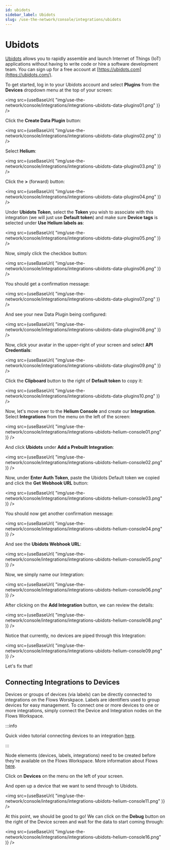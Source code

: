 ```yaml
---
id: ubidots
sidebar_label: Ubidots
slug: /use-the-network/console/integrations/ubidots
---
```


# Ubidots


[Ubidots](https://ubidots.com/) allows you to rapidly assemble and launch
Internet of Things (IoT) applications without having to write code or hire a
software development team. You can sign up for a free account at
[https://ubidots.com](https://ubidots.com/).

To get started, log in to your Ubidots account and select **Plugins** from the
**Devices** dropdown menu at the top of your screen:

<img
  src={useBaseUrl(
    "img/use-the-network/console/integrations/integrations-ubidots-data-plugins01.png"
  )}
/>

Click the **Create Data Plugin** button:

<img
  src={useBaseUrl(
    "img/use-the-network/console/integrations/integrations-ubidots-data-plugins02.png"
  )}
/>

Select **Helium**:

<img
  src={useBaseUrl(
    "img/use-the-network/console/integrations/integrations-ubidots-data-plugins03.png"
  )}
/>

Click the **>** (forward) button:

<img
  src={useBaseUrl(
    "img/use-the-network/console/integrations/integrations-ubidots-data-plugins04.png"
  )}
/>

Under **Ubidots Token**, select the **Token** you wish to associate with this
integration (we will just use **Default token**) and make sure **Device tags**
is selected under **Use Helium labels as**:

<img
  src={useBaseUrl(
    "img/use-the-network/console/integrations/integrations-ubidots-data-plugins05.png"
  )}
/>

Now, simply click the checkbox button:

<img
  src={useBaseUrl(
    "img/use-the-network/console/integrations/integrations-ubidots-data-plugins06.png"
  )}
/>

You should get a confirmation message:

<img
  src={useBaseUrl(
    "img/use-the-network/console/integrations/integrations-ubidots-data-plugins07.png"
  )}
/>

And see your new Data Plugin being configured:

<img
  src={useBaseUrl(
    "img/use-the-network/console/integrations/integrations-ubidots-data-plugins08.png"
  )}
/>

Now, click your avatar in the upper-right of your screen and select **API
Credentials**:

<img
  src={useBaseUrl(
    "img/use-the-network/console/integrations/integrations-ubidots-data-plugins09.png"
  )}
/>

Click the **Clipboard** button to the right of **Default token** to copy it:

<img
  src={useBaseUrl(
    "img/use-the-network/console/integrations/integrations-ubidots-data-plugins10.png"
  )}
/>

Now, let's move over to the **Helium Console** and create our **Integration**.
Select **Integrations** from the menu on the left of the screen:

<img
  src={useBaseUrl(
    "img/use-the-network/console/integrations/integrations-ubidots-helium-console01.png"
  )}
/>

And click **Ubidots** under **Add a Prebuilt Integration**:

<img
  src={useBaseUrl(
    "img/use-the-network/console/integrations/integrations-ubidots-helium-console02.png"
  )}
/>

Now, under **Enter Auth Token**, paste the Ubidots Default token we copied and
click the **Get Webhook URL** button:

<img
  src={useBaseUrl(
    "img/use-the-network/console/integrations/integrations-ubidots-helium-console03.png"
  )}
/>

You should now get another confirmation message:

<img
  src={useBaseUrl(
    "img/use-the-network/console/integrations/integrations-ubidots-helium-console04.png"
  )}
/>

And see the **Ubidots Webhook URL**:

<img
  src={useBaseUrl(
    "img/use-the-network/console/integrations/integrations-ubidots-helium-console05.png"
  )}
/>

Now, we simply name our Integration:

<img
  src={useBaseUrl(
    "img/use-the-network/console/integrations/integrations-ubidots-helium-console06.png"
  )}
/>

After clicking on the **Add Integration** button, we can review the details:

<img
  src={useBaseUrl(
    "img/use-the-network/console/integrations/integrations-ubidots-helium-console08.png"
  )}
/>

Notice that currently, no devices are piped through this Integration:

<img
  src={useBaseUrl(
    "img/use-the-network/console/integrations/integrations-ubidots-helium-console09.png"
  )}
/>

Let's fix that!

## Connecting Integrations to Devices

Devices or groups of devices (via labels) can be directly connected to
integrations on the Flows Worskpace. Labels are identifiers used to group
devices for easy management. To connect one or more devices to one or more
integrations, simply connect the Device and Integration nodes on the Flows
Workspace.

:::info

Quick video tutorial connecting devices to an integration
[here](https://www.youtube.com/watch?v=lnERw1f7TGE).

:::

Node elements (devices, labels, integrations) need to be created before they're
available on the Flows Workspace. More information about Flows
[here](https://docs.helium.com/use-the-network/console/flows/).

Click on **Devices** on the menu on the left of your screen.

And open up a device that we want to send through to Ubidots.

<img
  src={useBaseUrl(
    "img/use-the-network/console/integrations/integrations-ubidots-helium-console11.png"
  )}
/>

At this point, we should be good to go! We can click on the **Debug** button on
the right of the Device screen and wait for the data to start coming through:

<img
  src={useBaseUrl(
    "img/use-the-network/console/integrations/integrations-ubidots-helium-console16.png"
  )}
/>
